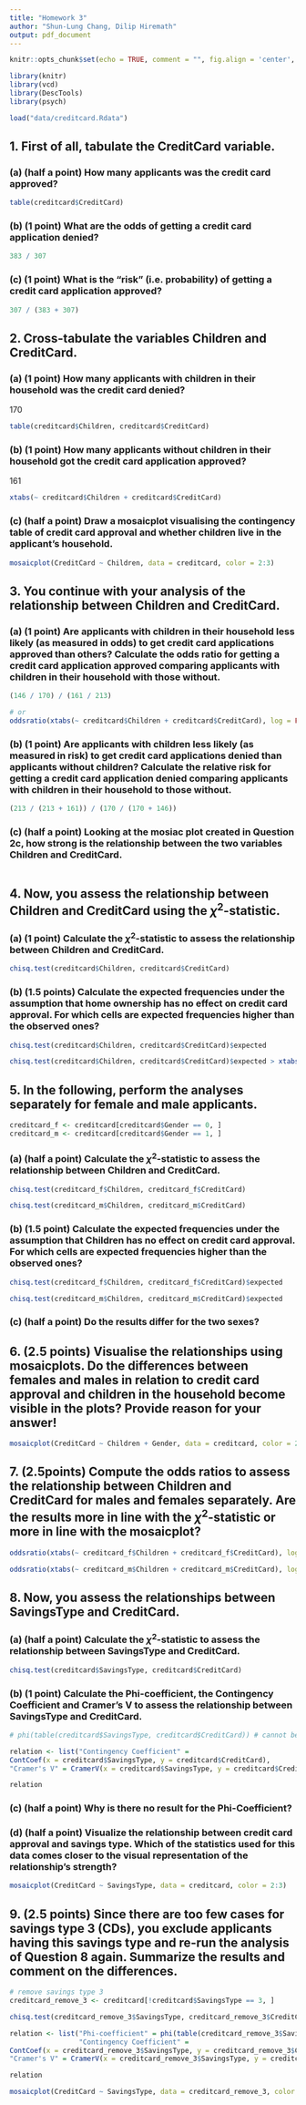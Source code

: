 ```yaml
---
title: "Homework 3"
author: "Shun-Lung Chang, Dilip Hiremath"
output: pdf_document
---
```


```r
knitr::opts_chunk$set(echo = TRUE, comment = "", fig.align = 'center', fig.height = 3, fig.width = 6, message = FALSE, warning = FALSE)
```

```r
library(knitr)
library(vcd)
library(DescTools)
library(psych)
```

```r
load("data/creditcard.Rdata")
```

## 1. First of all, tabulate the CreditCard variable.

### (a) (half a point) How many applicants was the credit card approved?

```r
table(creditcard$CreditCard)
```
### (b) (1 point) What are the odds of getting a credit card application denied?

```r
383 / 307
```

### (c) (1 point) What is the "risk" (i.e. probability) of getting a credit card application approved?

```r
307 / (383 + 307)
```

## 2. Cross-tabulate the variables Children and CreditCard.

### (a) (1 point) How many applicants with children in their household was the credit card denied?

170

```r
table(creditcard$Children, creditcard$CreditCard)
```

### (b) (1 point) How many applicants without children in their household got the credit card application approved?

161

```r
xtabs(~ creditcard$Children + creditcard$CreditCard)
```

### (c) (half a point) Draw a mosaicplot visualising the contingency table of credit card approval and whether children live in the applicant’s household.

```r
mosaicplot(CreditCard ~ Children, data = creditcard, color = 2:3)
```

## 3. You continue with your analysis of the relationship between Children and CreditCard.

### (a) (1 point) Are applicants with children in their household less likely (as measured in odds) to get credit card applications approved than others? Calculate the odds ratio for getting a credit card application approved comparing applicants with children in their household with those without.

```r
(146 / 170) / (161 / 213)

# or 
oddsratio(xtabs(~ creditcard$Children + creditcard$CreditCard), log = FALSE)
```

### (b) (1 point) Are applicants with children less likely (as measured in risk) to get credit card applications denied than applicants without children? Calculate the relative risk for getting a credit card application denied comparing applicants with children in their household to those without.

```r
(213 / (213 + 161)) / (170 / (170 + 146))
```

### (c) (half a point) Looking at the mosiac plot created in Question 2c, how strong is the relationship between the two variables Children and CreditCard.

```r

```

## 4. Now, you assess the relationship between Children and CreditCard using the $\chi^2$-statistic.

### (a) (1 point) Calculate the $\chi^2$-statistic to assess the relationship between Children and CreditCard.

```r
chisq.test(creditcard$Children, creditcard$CreditCard)
```

### (b) (1.5 points) Calculate the expected frequencies under the assumption that home ownership has no effect on credit card approval. For which cells are expected frequencies higher than the observed ones?

```r
chisq.test(creditcard$Children, creditcard$CreditCard)$expected
```


```r
chisq.test(creditcard$Children, creditcard$CreditCard)$expected > xtabs(~ creditcard$Children + creditcard$CreditCard)
```
## 5. In the following, perform the analyses separately for female and male applicants.

```r
creditcard_f <- creditcard[creditcard$Gender == 0, ]
creditcard_m <- creditcard[creditcard$Gender == 1, ]
```

### (a) (half a point) Calculate the $\chi^2$-statistic to assess the relationship between Children and CreditCard.

```r
chisq.test(creditcard_f$Children, creditcard_f$CreditCard)
```


```r
chisq.test(creditcard_m$Children, creditcard_m$CreditCard)
```

### (b) (1.5 point) Calculate the expected frequencies under the assumption that Children has no effect on credit card approval. For which cells are expected frequencies higher than the observed ones?

```r
chisq.test(creditcard_f$Children, creditcard_f$CreditCard)$expected
```

```r
chisq.test(creditcard_m$Children, creditcard_m$CreditCard)$expected
```

### (c) (half a point) Do the results differ for the two sexes?

## 6. (2.5 points) Visualise the relationships using mosaicplots. Do the differences between females and males in relation to credit card approval and children in the household become visible in the plots? Provide reason for your answer!

```r
mosaicplot(CreditCard ~ Children + Gender, data = creditcard, color = 2:5)
```

## 7. (2.5points) Compute the odds ratios to assess the relationship between Children and CreditCard for males and females separately. Are the results more in line with the $\chi^2$-statistic or more in line with the mosaicplot?

```r
oddsratio(xtabs(~ creditcard_f$Children + creditcard_f$CreditCard), log = FALSE)
```

```r
oddsratio(xtabs(~ creditcard_m$Children + creditcard_m$CreditCard), log = FALSE)
```

## 8. Now, you assess the relationships between SavingsType and CreditCard.

### (a) (half a point) Calculate the $\chi^2$-statistic to assess the relationship between SavingsType and CreditCard.

```r
chisq.test(creditcard$SavingsType, creditcard$CreditCard)
```

### (b) (1 point) Calculate the Phi-coefficient, the Contingency Coefficient and Cramer’s V to assess the relationship between SavingsType and CreditCard.

```r

# phi(table(creditcard$SavingsType, creditcard$CreditCard)) # cannot be calculated, since the size of contigency table is not 2 x 2 

relation <- list("Contingency Coefficient" = 
ContCoef(x = creditcard$SavingsType, y = creditcard$CreditCard),
"Cramer's V" = CramerV(x = creditcard$SavingsType, y = creditcard$CreditCard))

relation
```

### (c) (half a point) Why is there no result for the Phi-Coefficient?

### (d) (half a point) Visualize the relationship between credit card approval and savings type. Which of the statistics used for this data comes closer to the visual representation of the relationship’s strength?

```r
mosaicplot(CreditCard ~ SavingsType, data = creditcard, color = 2:3)
```
## 9. (2.5 points) Since there are too few cases for savings type 3 (CDs), you exclude applicants having this savings type and re-run the analysis of Question 8 again. Summarize the results and comment on the differences.

```r
# remove savings type 3
creditcard_remove_3 <- creditcard[!creditcard$SavingsType == 3, ]
```

```r
chisq.test(creditcard_remove_3$SavingsType, creditcard_remove_3$CreditCard)
```
```r
relation <- list("Phi-coefficient" = phi(table(creditcard_remove_3$SavingsType, creditcard_remove_3$CreditCard)),
                 "Contingency Coefficient" = 
ContCoef(x = creditcard_remove_3$SavingsType, y = creditcard_remove_3$CreditCard),
"Cramer's V" = CramerV(x = creditcard_remove_3$SavingsType, y = creditcard_remove_3$CreditCard))

relation
```
```r
mosaicplot(CreditCard ~ SavingsType, data = creditcard_remove_3, color = 2:3)
```
